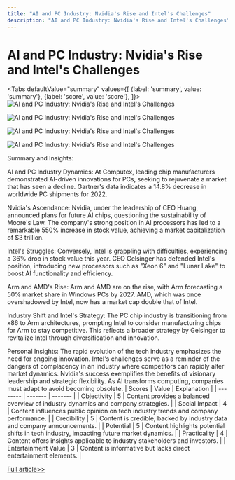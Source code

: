 ```yaml
---
title: "AI and PC Industry: Nvidia's Rise and Intel's Challenges"
description: "AI and PC Industry: Nvidia's Rise and Intel's Challenges"
---
```



# AI and PC Industry: Nvidia's Rise and Intel's Challenges


<Tabs
	defaultValue="summary"
	values={[
	{label: 'summary', value: 'summary'},
	{label: 'score', value: 'score'},
]}>
<TabItem value="summary">
<img
  src="https://image.informedainews.com/2024/06/07/Ar-XKp-1717727690-0.jpg"
  alt="AI and PC Industry: Nvidia's Rise and Intel's Challenges"
/>

<img
  src="https://image.informedainews.com/2024/06/07/Ar-gYS-1717727690-1.jpg"
  alt="AI and PC Industry: Nvidia's Rise and Intel's Challenges"
/>

<img
  src="https://image.informedainews.com/2024/06/07/Ar-SWq-1717727690-2.jpg"
  alt="AI and PC Industry: Nvidia's Rise and Intel's Challenges"
/>

<img
  src="https://image.informedainews.com/2024/06/07/Ar-Akf-1717727690-3.jpg"
  alt="AI and PC Industry: Nvidia's Rise and Intel's Challenges"
/>



Summary and Insights:

AI and PC Industry Dynamics:
At Computex, leading chip manufacturers demonstrated AI-driven innovations for PCs, seeking to rejuvenate a market that has seen a decline. Gartner's data indicates a 14.8% decrease in worldwide PC shipments for 2022.

Nvidia's Ascendance:
Nvidia, under the leadership of CEO Huang, announced plans for future AI chips, questioning the sustainability of Moore's Law. The company's strong position in AI processors has led to a remarkable 550% increase in stock value, achieving a market capitalization of $3 trillion.

Intel's Struggles:
Conversely, Intel is grappling with difficulties, experiencing a 36% drop in stock value this year. CEO Gelsinger has defended Intel's position, introducing new processors such as "Xeon 6" and "Lunar Lake" to boost AI functionality and efficiency.

Arm and AMD's Rise:
Arm and AMD are on the rise, with Arm forecasting a 50% market share in Windows PCs by 2027. AMD, which was once overshadowed by Intel, now has a market cap double that of Intel.

Industry Shift and Intel's Strategy:
The PC chip industry is transitioning from x86 to Arm architectures, prompting Intel to consider manufacturing chips for Arm to stay competitive. This reflects a broader strategy by Gelsinger to revitalize Intel through diversification and innovation.

Personal Insights:
The rapid evolution of the tech industry emphasizes the need for ongoing innovation. Intel's challenges serve as a reminder of the dangers of complacency in an industry where competitors can rapidly alter market dynamics. Nvidia's success exemplifies the benefits of visionary leadership and strategic flexibility. As AI transforms computing, companies must adapt to avoid becoming obsolete.
</TabItem>
<TabItem value="score">
	| Scores     | Value   | Explanation |
	| -------- | ------- | ------- |
	| Objectivity  | 5    | Content provides a balanced overview of industry dynamics and company strategies.    |
	| Social Impact | 4     | Content influences public opinion on tech industry trends and company performance.    |
	| Credibility    | 5    | Content is credible, backed by industry data and company announcements.    |
	| Potential    | 5    | Content highlights potential shifts in tech industry, impacting future market dynamics.    |
	| Practicality    | 4    | Content offers insights applicable to industry stakeholders and investors.    |
	| Entertainment Value    | 3    | Content is informative but lacks direct entertainment elements.    |
</TabItem>
</Tabs>

[Full article>>](https://www.cnbeta.com.tw/articles/tech/1433922.htm)
